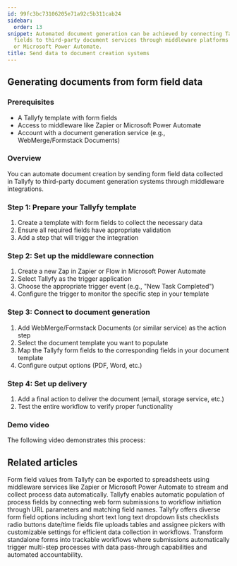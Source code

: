 ```yaml
---
id: 99fc3bc73106205e71a92c5b311cab24
sidebar:
  order: 13
snippet: Automated document generation can be achieved by connecting Tallyfy form
  fields to third-party document services through middleware platforms like Zapier
  or Microsoft Power Automate.
title: Send data to document creation systems
---
```


## Generating documents from form field data

### Prerequisites
- A Tallyfy template with form fields
- Access to middleware like Zapier or Microsoft Power Automate
- Account with a document generation service (e.g., WebMerge/Formstack Documents)

### Overview
You can automate document creation by sending form field data collected in Tallyfy to third-party document generation systems through middleware integrations.

### Step 1: Prepare your Tallyfy template
1. Create a template with form fields to collect the necessary data
2. Ensure all required fields have appropriate validation
3. Add a step that will trigger the integration

### Step 2: Set up the middleware connection
1. Create a new Zap in Zapier or Flow in Microsoft Power Automate
2. Select Tallyfy as the trigger application
3. Choose the appropriate trigger event (e.g., "New Task Completed")
4. Configure the trigger to monitor the specific step in your template

### Step 3: Connect to document generation
1. Add WebMerge/Formstack Documents (or similar service) as the action step
2. Select the document template you want to populate
3. Map the Tallyfy form fields to the corresponding fields in your document template
4. Configure output options (PDF, Word, etc.)

### Step 4: Set up delivery
1. Add a final action to deliver the document (email, storage service, etc.)
2. Test the entire workflow to verify proper functionality

### Demo video
The following video demonstrates this process:

<lite-vimeo videoid="311699511"></lite-vimeo>


## Related articles
<CardGrid>
<LinkTitleCard header="<b>Middleware > Stream data to a spreadsheet</b>" href="/products/pro/integrations/middleware/how-can-i-export-form-fields-from-tallyfy-to-spreadsheet/" > Form field values from Tallyfy can be exported to spreadsheets using middleware services like Zapier or Microsoft Power Automate to stream and collect process data automatically. </LinkTitleCard>
<LinkTitleCard header="<b>Launching > Launch a process from a web form</b>" href="/products/pro/launching/how-to-launch-a-tallyfy-process-from-a-webform/" > Tallyfy enables automatic population of process fields by connecting web form submissions to workflow initiation through URL parameters and matching field names. </LinkTitleCard>
<LinkTitleCard header="<b>Tasks > Types of form fields</b>" href="/products/pro/tracking-and-tasks/tasks/what-are-form-fields-in-tallyfy/" > Tallyfy offers diverse form field options including short text long text dropdown lists checklists radio buttons date/time fields file uploads tables and assignee pickers with customizable settings for efficient data collection in workflows. </LinkTitleCard>
<LinkTitleCard header="<b>Features > Structure intake</b>" href="/products/pro/tutorials/features/structure-intake/" > Transform standalone forms into trackable workflows where submissions automatically trigger multi-step processes with data pass-through capabilities and automated accountability. </LinkTitleCard>
</CardGrid>